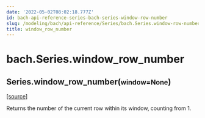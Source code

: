 ```yaml
---
date: '2022-05-02T08:02:18.777Z'
id: bach-api-reference-series-bach-series-window-row-number
slug: /modeling/bach/api-reference/Series/bach.Series.window-row-number/
title: window_row_number
---
```


# bach.Series.window_row_number

<div class="method">

<h2 class="signature-class"><span class="additional-name">Series.</span><span class="name">window_row_number(</span><small class="parameter-list"><span class="parameter" id="window">window=None</span></small>)</h2>


&#8203;<span class="view-source">[[source]](https://github.com/objectiv/objectiv-analytics/blob/main/bach/bach/series/series.py)</span>

<div class="content">

Returns the number of the current row within its window, counting from 1.


</div>

</div>
